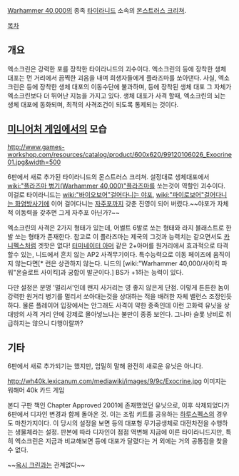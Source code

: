 {{{+1 '''Exocrine'''}}}

[[Warhammer 40,000]]의 종족 [[타이라니드]] 소속의 [[몬스트러스 크리쳐]].

[[목차]]

== 개요 ==
엑소크린은 강력한 포를 장착한 타이라니드의 괴수이다. 엑소크린의 등에 장착한 생체 대포는 먼 거리에서 끔찍한 괴음을 내며 희생자들에게 플라즈마를 쏘아댄다. 사실, 엑소크린은 등에 장착한 생체 대포의 이동수단에 불과하며, 등에 장착된 생체 대포 그 자체가 엑소크린보다 더 뛰어난 지능을 가지고 있다. 생체 대포가 사격 할때, 엑소크린의 뇌는 생체 대포에 동화되며, 최적의 사격조건이 되도록 통제되는 것이다.

== [[미니어처 게임]]에서의 모습 ==
http://www.games-workshop.com/resources/catalog/product/600x620/99120106026_Exocrine01.jpg&width=500

6판에서 새로 추가된 타이라니드의 몬스트러스 크리쳐. 설정대로 생체대포에서 [[wiki:"플라즈마 병기(Warhammer 40,000)"플라즈마]]를 쏘는것이 역할인 괴수이다. 이걸로 타이라니드는 [[wiki:"바이오보어"걸어다니는 야포]], [[wiki:"파이로보어"걸어다니는 화염방사기]]에 이어 걸어다니는 [[자주포]]까지 갖춘 진영이 되어 버렸다.~~야포가 자체적 이동력을 갖추면 그게 자주포 아닌가?~~

엑소크린의 사격은 2가지 형태가 있는데, 어썰트 6발로 쏘는 형태와 라지 블래스트로 한발 쏘는 형태가 존재한다. 참고로 이 플라즈마는 제국의 그것과 능력치는 같으면서도 [[카니펙스]]처럼 겟핫은 없다! [[터미네이터 아머]] 같은 2+아머를 원거리에서 효과적으로 타격할수 있는, 니드에서 흔치 않는 AP2 사격무기이다. 특수능력으로 이동 페이즈에 움직이지 않는다면[* 런은 상관하지 않는다. 니드의 [wiki:"Warhammer 40,000/사이킥 파워"온슬로트 사이킥]과 궁합이 발군이다.] BS가 +1하는 능력이 있다. 

다만 설정은 분명 '멀리서'인데 왠지 사거리는 영 좋지 않은게 단점. 이렇게 튼튼한 놈이 강력한 원거리 병기를 멀리서 쏘아대는것을 상대하는 적을 배려한 자체 밸런스 조정인듯하다. 물론 플레이어 입장에서는 안그래도 사격이 약한 종족인데 이런 고화력 유닛을 상대방의 사격 거리 안에 강제로 몰아넣느냐는 불만이 종종 보인다. 그나마 슬롯 낭비로 취급하지는 않으니 다행이랄까?

== 기타 ==
6판에서 새로 추가되기는 했지만, 엄밀히 말해 완전히 새로운 유닛은 아니다.

http://wh40k.lexicanum.com/mediawiki/images/9/9c/Exocrine.jpg
이미지는 워해머 40k 카드 게임

본디 구판 책인 Chapter Approved 2001에 존재했었던 유닛으로, 이후 삭제되었다가 6판에서 디자인 변경과 함께 돌아온 것. 이는 조립 키트를 공유하는 [[하루스펙스]]의 경우도 마찬가지이다. 이 당시의 설정을 보면 등의 대포형 무기공생체로 대전차전을 수행하는 생물체라는 설정. 판본에 따라 디자인이 점점 역변해 지금에 이른 타이라니드지만, 특히 엑소크린은 지금과 비교해보면 등에 대포가 달렸다는 거 외에는 거의 공통점을 찾을 수 없다.

~~[[옥시 크린]]과는 관계없다~~
